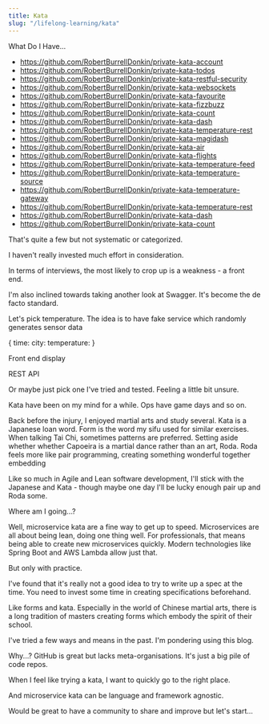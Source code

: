 ```yaml
---
title: Kata
slug: "/lifelong-learning/kata"
---
```


What Do I Have...
 * https://github.com/RobertBurrellDonkin/private-kata-account
 * https://github.com/RobertBurrellDonkin/private-kata-todos
 * https://github.com/RobertBurrellDonkin/private-kata-restful-security
 * https://github.com/RobertBurrellDonkin/private-kata-websockets
 * https://github.com/RobertBurrellDonkin/private-kata-favourite
 * https://github.com/RobertBurrellDonkin/private-kata-fizzbuzz
 * https://github.com/RobertBurrellDonkin/private-kata-count
 * https://github.com/RobertBurrellDonkin/private-kata-dash
 * https://github.com/RobertBurrellDonkin/private-kata-temperature-rest
 * https://github.com/RobertBurrellDonkin/private-kata-magidash
 * https://github.com/RobertBurrellDonkin/private-kata-air
 * https://github.com/RobertBurrellDonkin/private-kata-flights
 * https://github.com/RobertBurrellDonkin/private-kata-temperature-feed
 * https://github.com/RobertBurrellDonkin/private-kata-temperature-source
 * https://github.com/RobertBurrellDonkin/private-kata-temperature-gateway
 * https://github.com/RobertBurrellDonkin/private-kata-temperature-rest
 * https://github.com/RobertBurrellDonkin/private-kata-dash
 * https://github.com/RobertBurrellDonkin/private-kata-count


That's quite a few but not systematic or categorized.

I haven't really invested much effort in consideration.

In terms of interviews, the most likely to crop up is a weakness - a front end.

I'm also inclined towards taking another look at Swagger. It's become the de facto standard.

Let's pick temperature. The idea is to have fake service which randomly generates sensor data

{
time:
city:
temperature:
}

Front end display

REST API

Or maybe just pick one I've tried and tested. Feeling a little bit unsure.

Kata have been on my mind for a while. Ops have game days and so on.

Back before the injury, I enjoyed martial arts and study several. Kata is a Japanese loan word. Form is the word
my sifu used for similar exercises. When talking Tai Chi, sometimes patterns are preferred. Setting aside whether
whether Capoeira is a martial dance rather than an art, Roda. Roda feels more like pair programming, creating something
wonderful together embedding

Like so much in Agile and Lean software development, I'll stick with the Japanese and Kata - though maybe one day I'll
be lucky enough pair up and Roda some.

Where am I going...?

Well, microservice kata are a fine way to get up to speed. Microservices are all about being lean, doing one thing well.
For professionals, that means being able to create new microservices quickly. Modern technologies like Spring Boot
and AWS Lambda allow just that.

But only with practice.

I've found that it's really not a good idea to try to write up a spec at the time. You need to invest some time in
creating specifications beforehand.

Like forms and kata. Especially in the world of Chinese martial arts, there is a long tradition of masters creating
forms which embody the spirit of their school.

I've tried a few ways and means in the past. I'm pondering using this blog.

Why...? GitHub is great but lacks meta-organisations. It's just a big pile of code repos.

When I feel like trying a kata, I want to quickly go to the right place.

And microservice kata can be language and framework agnostic.

Would be great to have a community to share and improve but let's start...